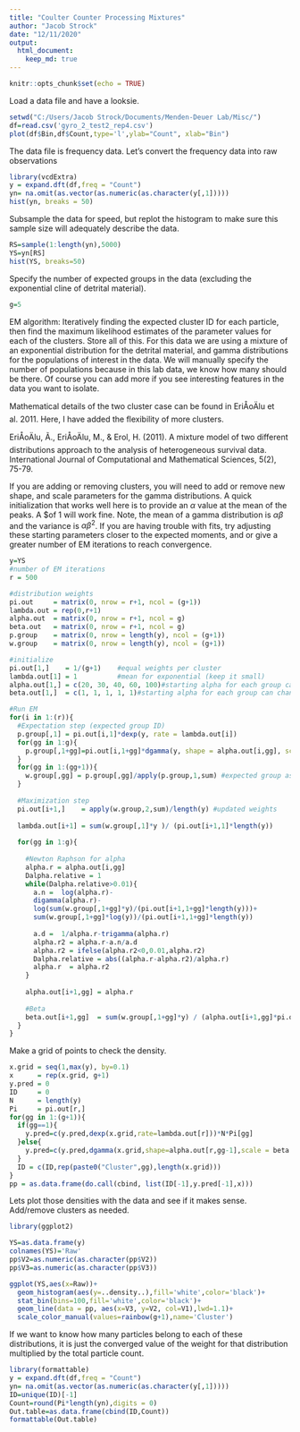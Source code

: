 ```yaml
---
title: "Coulter Counter Processing Mixtures"
author: "Jacob Strock"
date: "12/11/2020"
output:
  html_document:
    keep_md: true
---
```


```r
knitr::opts_chunk$set(echo = TRUE)
```

Load a data file and have a looksie.
```r
setwd("C:/Users/Jacob Strock/Documents/Menden-Deuer Lab/Misc/")
df=read.csv('gyro_2_test2_rep4.csv')
plot(df$Bin,df$Count,type='l',ylab="Count", xlab="Bin")
```

The data file is frequency data. Let's convert the frequency data into raw observations
```r
library(vcdExtra)
y = expand.dft(df,freq = "Count")
yn= na.omit(as.vector(as.numeric(as.character(y[,1]))))
hist(yn, breaks = 50)
```

Subsample the data for speed, but replot the histogram to make sure this sample size will adequately describe the data.
```r
RS=sample(1:length(yn),5000)
YS=yn[RS]
hist(YS, breaks=50)
```

Specify the number of expected groups in the data (excluding the exponential cline of detrital material).
```r
g=5
```

EM algorithm: Iteratively finding the expected cluster ID for each particle, then find the maximum likelihood estimates of the parameter values for each of the clusters. Store all of this. For this data we are using a mixture of an exponential distribution for the detrital material, and gamma distributions for the populations of interest in the data. We will manually specify the number of populations because in this lab data, we know how many should be there. Of course you can add more if you see interesting features in the data you want to isolate.

Mathematical details of the two cluster case can be found in  EriÅoÄlu et al. 2011. Here, I have added the flexibility of more clusters.

EriÅoÄlu, Ã., EriÅoÄlu, M., & Erol, H. (2011). A mixture model of two different distributions approach to the analysis of heterogeneous survival data. International Journal of Computational and Mathematical Sciences, 5(2), 75-79.


If you are adding or removing clusters, you will need to add or remove new shape, and scale parameters for the gamma distributions. A quick initialization that works well here is to provide an $\alpha$ value at the mean of the peaks. A $\beta of 1 will work fine. Note, the mean of a gamma distribution is $\alpha\beta$ and the variance is $\alpha\beta^2$. If you are having trouble with fits, try adjusting these starting parameters closer to the expected moments, and or give a greater number of EM iterations to reach convergence.
```r
y=YS
#number of EM iterations
r = 500

#distribution weights
pi.out     = matrix(0, nrow = r+1, ncol = (g+1))
lambda.out = rep(0,r+1)
alpha.out  = matrix(0, nrow = r+1, ncol = g)
beta.out   = matrix(0, nrow = r+1, ncol = g)
p.group    = matrix(0, nrow = length(y), ncol = (g+1))
w.group    = matrix(0, nrow = length(y), ncol = (g+1))

#initialize
pi.out[1,]    = 1/(g+1)    #equal weights per cluster
lambda.out[1] = 1          #mean for exponential (keep it small)
alpha.out[1,] = c(20, 30, 40, 60, 100)#starting alpha for each group can change, not super important because will converge
beta.out[1,]  = c(1, 1, 1, 1, 1)#starting alpha for each group can change, not super important because will converge

#Run EM
for(i in 1:(r)){
  #Expectation step (expected group ID)
  p.group[,1] = pi.out[i,1]*dexp(y, rate = lambda.out[i])
  for(gg in 1:g){
    p.group[,1+gg]=pi.out[i,1+gg]*dgamma(y, shape = alpha.out[i,gg], scale = beta.out[i,gg])
  }
  for(gg in 1:(gg+1)){
    w.group[,gg] = p.group[,gg]/apply(p.group,1,sum) #expected group assignment for each observation
  }
  
  #Maximization step
  pi.out[i+1,]    = apply(w.group,2,sum)/length(y) #updated weights
  
  lambda.out[i+1] = sum(w.group[,1]*y )/ (pi.out[i+1,1]*length(y))
  
  for(gg in 1:g){
    
    #Newton Raphson for alpha
    alpha.r = alpha.out[i,gg]
    Dalpha.relative = 1
    while(Dalpha.relative>0.01){
      a.n =  log(alpha.r)-
      digamma(alpha.r)-
      log(sum(w.group[,1+gg]*y)/(pi.out[i+1,1+gg]*length(y)))+
      sum(w.group[,1+gg]*log(y))/(pi.out[i+1,1+gg]*length(y))
      
      a.d =  1/alpha.r-trigamma(alpha.r)
      alpha.r2 = alpha.r-a.n/a.d
      alpha.r2 = ifelse(alpha.r2<0,0.01,alpha.r2)
      Dalpha.relative = abs((alpha.r-alpha.r2)/alpha.r)
      alpha.r  = alpha.r2
    }
    
    alpha.out[i+1,gg] = alpha.r
    
    #Beta
    beta.out[i+1,gg]  = sum(w.group[,1+gg]*y) / (alpha.out[i+1,gg]*pi.out[i+1,1+gg]*length(y))
  }
}
```

Make a grid of points to check the density.
```r
x.grid = seq(1,max(y), by=0.1)
x      = rep(x.grid, g+1)
y.pred = 0
ID     = 0
N      = length(y)
Pi     = pi.out[r,]
for(gg in 1:(g+1)){
  if(gg==1){
    y.pred=c(y.pred,dexp(x.grid,rate=lambda.out[r]))*N*Pi[gg]
  }else{
    y.pred=c(y.pred,dgamma(x.grid,shape=alpha.out[r,gg-1],scale = beta.out[r,gg-1])*N*Pi[gg])
  }
  ID = c(ID,rep(paste0("Cluster",gg),length(x.grid)))
}
pp = as.data.frame(do.call(cbind, list(ID[-1],y.pred[-1],x)))
```

Lets plot those densities with the data and see if it makes sense. Add/remove clusters as needed.
```r
library(ggplot2)

YS=as.data.frame(y)
colnames(YS)='Raw'
pp$V2=as.numeric(as.character(pp$V2))
pp$V3=as.numeric(as.character(pp$V3))

ggplot(YS,aes(x=Raw))+
  geom_histogram(aes(y=..density..),fill='white',color='black')+
  stat_bin(bins=100,fill='white',color='black')+
  geom_line(data = pp, aes(x=V3, y=V2, col=V1),lwd=1.1)+
  scale_color_manual(values=rainbow(g+1),name='Cluster')

```

If we want to know how many particles belong to each of these distributions, it is just the converged value of the weight for that distribution multiplied by the total particle count.
```r
library(formattable)
y = expand.dft(df,freq = "Count")
yn= na.omit(as.vector(as.numeric(as.character(y[,1]))))
ID=unique(ID)[-1]
Count=round(Pi*length(yn),digits = 0)
Out.table=as.data.frame(cbind(ID,Count))
formattable(Out.table)
```

